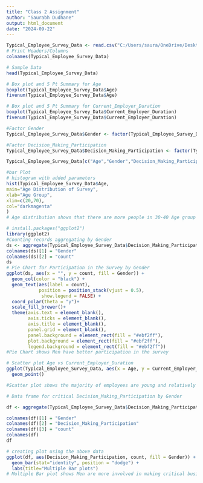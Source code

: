 ---
title: "Class 2 Assignment"
author: "Saurabh Dudhane"
output: html_document
date: "2024-09-22"
---

```{r}
Typical_Employee_Survey_Data <- read.csv("C:/Users/saura/OneDrive/Desktop/Assignment/BF/Typical_Employee_Survey_Data(Survey).csv")
# Print Headers/Columns
colnames(Typical_Employee_Survey_Data)

# Sample Data
head(Typical_Employee_Survey_Data)

# Box plot and 5 Pt Summary for Age
boxplot(Typical_Employee_Survey_Data$Age)
fivenum(Typical_Employee_Survey_Data$Age)

# Box plot and 5 Pt Summary for Current_Employer_Duration
boxplot(Typical_Employee_Survey_Data$Current_Employer_Duration)
fivenum(Typical_Employee_Survey_Data$Current_Employer_Duration)

#Factor Gender
Typical_Employee_Survey_Data$Gender <- factor(Typical_Employee_Survey_Data$Gender, levels = c(1, 2), labels = c("Male", "Female"))

#Factor Decision_Making_Participation
Typical_Employee_Survey_Data$Decision_Making_Participation <- factor(Typical_Employee_Survey_Data$Decision_Making_Participation, levels = c(1, 2), labels = c("Yes", "No"))

Typical_Employee_Survey_Data[c("Age","Gender","Decision_Making_Participation")]

#bar Plot
# histogram with added parameters
hist(Typical_Employee_Survey_Data$Age,
main="Age Distribution of Survey",
xlab="Age Group",
xlim=c(20,70),
col="darkmagenta"
)
# Age distribution shows that there are more people in 30-40 Age group who have participated in the survey

# install.packages("ggplot2")
library(ggplot2)
#Counting records aggregating by Gender
ds <- aggregate(Typical_Employee_Survey_Data$Decision_Making_Participation, by = list(Typical_Employee_Survey_Data$Gender),  length)
colnames(ds)[1] = "Gender"
colnames(ds)[2] = "count"
ds
# Pie Chart for Participation in the Survey by Gender
ggplot(ds, aes(x = "", y = count, fill = Gender)) +
  geom_col(color = "black") +
  geom_text(aes(label = count),
            position = position_stack(vjust = 0.5),
             show.legend = FALSE) +
  coord_polar(theta = "y")+
  scale_fill_brewer()+
  theme(axis.text = element_blank(),
        axis.ticks = element_blank(),
        axis.title = element_blank(),
        panel.grid = element_blank(),
        panel.background = element_rect(fill = "#ebf2ff"),
        plot.background = element_rect(fill = "#ebf2ff"),
        legend.background = element_rect(fill = "#ebf2ff"))
#Pie Chart shows Men have better participation in the survey

# Scatter plot Age vs Current_Employer_Duration
ggplot(Typical_Employee_Survey_Data, aes(x = Age, y = Current_Employer_Duration)) +
  geom_point()

#Scatter plot shows the majority of employees are young and relatively new in the organization 

# Data frame for critical Decision_Making_Participation by Gender

df <- aggregate(Typical_Employee_Survey_Data$Decision_Making_Participation, by = list(Typical_Employee_Survey_Data$Gender,Typical_Employee_Survey_Data$Decision_Making_Participation),  length)

colnames(df)[1] = "Gender"
colnames(df)[2] = "Decision_Making_Participation"
colnames(df)[3] = "count"
colnames(df)
df

# creating plot using the above data
ggplot(df, aes(Decision_Making_Participation, count, fill = Gender)) +
  geom_bar(stat="identity", position = "dodge") + 
  labs(title="Multiple Bar plots")
# Multiple Bar plot shows Men are more involved in making critical business decisions for the organization
```



